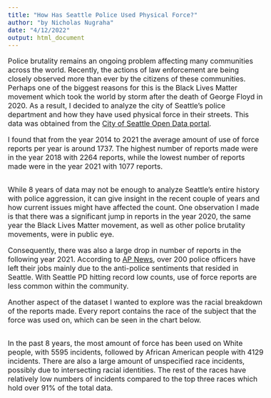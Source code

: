 ```yaml
---
title: "How Has Seattle Police Used Physical Force?"
author: "by Nicholas Nugraha"
date: "4/12/2022"
output: html_document
---
```


<style type="text/css">
  body{
  font-size: 12pt;
}
</style>

Police brutality remains an ongoing problem affecting many communities across the world. Recently, the actions of law enforcement are being closely observed more than ever by the citizens of these communities. Perhaps one of the biggest reasons for this is the Black Lives Matter movement which took the world by storm after the death of George Floyd in 2020. As a result, I decided to analyze the city of Seattle's police department and how they have used physical force in their streets. This data was obtained from the [City of Seattle Open Data portal](https://data.seattle.gov).

I found that from the year 2014 to 2021 the average amount of use of force reports per year is around 1737. The highest number of reports made were in the year 2018 with 2264 reports, while the lowest number of reports made were in the year 2021 with 1077 reports. 

```r
```

While 8 years of data may not be enough to analyze Seattle's entire history with police aggression, it can give insight in the recent couple of years and how current issues might have affected the count. One observation I made is that there was a significant jump in reports in the year 2020, the same year the Black Lives Matter movement, as well as other police brutality movements, were in public eye. 

Consequently, there was also a large drop in number of reports in the following year 2021. According to [AP News](https://apnews.com/article/seattle-police-government-and-politics-e0ce15086d8bf06502659386148d94fa), over 200 police officers have left their jobs mainly due to the anti-police sentiments that resided in Seattle. With Seattle PD hitting record low counts, use of force reports are less common within the community.

Another aspect of the dataset I wanted to explore was the racial breakdown of the reports made. Every report contains the race of the subject that the force was used on, which can be seen in the chart below.

```r
```

In the past 8 years, the most amount of force has been used on White people, with 5595 incidents, followed by African American people with 4129 incidents. There are also a large amount of unspecified race incidents, possibly due to intersecting racial identities. The rest of the races have relatively low numbers of incidents compared to the top three races which hold over 91% of the total data. 